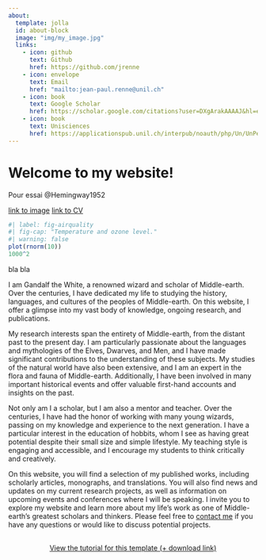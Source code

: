 ```yaml
---
about:
  template: jolla
  id: about-block
  image: "img/my_image.jpg"
  links:
    - icon: github
      text: Github
      href: https://github.com/jrenne
    - icon: envelope
      text: Email
      href: "mailto:jean-paul.renne@unil.ch"  
    - icon: book
      text: Google Scholar
      href: https://scholar.google.com/citations?user=DXgArakAAAAJ&hl=en
    - icon: book
      text: Unisciences
      href: https://applicationspub.unil.ch/interpub/noauth/php/Un/UnPers.php?PerNum=1175304&LanCode=8
---
```





::: {#about-block}
:::

# Welcome to my website!

<!-- {{< ai google-scholar >}} -->

Pour essai @Hemingway1952

[link to image](img/my_image.jpg) [link to CV](cv/cv.pdf)

```r
#| label: fig-airquality
#| fig-cap: "Temperature and ozone level."
#| warning: false
plot(rnorm(10))
1000^2
```

bla bla 

I am Gandalf the White, a renowned wizard and scholar of Middle-earth. Over the centuries, I have dedicated my life to studying the history, languages, and cultures of the peoples of Middle-earth. On this website, I offer a glimpse into my vast body of knowledge, ongoing research, and publications.

My research interests span the entirety of Middle-earth, from the distant past to the present day. I am particularly passionate about the languages and mythologies of the Elves, Dwarves, and Men, and I have made significant contributions to the understanding of these subjects. My studies of the natural world have also been extensive, and I am an expert in the flora and fauna of Middle-earth. Additionally, I have been involved in many important historical events and offer valuable first-hand accounts and insights on the past.

Not only am I a scholar, but I am also a mentor and teacher. Over the centuries, I have had the honor of working with many young wizards, passing on my knowledge and experience to the next generation. I have a particular interest in the education of hobbits, whom I see as having great potential despite their small size and simple lifestyle. My teaching style is engaging and accessible, and I encourage my students to think critically and creatively.

On this website, you will find a selection of my published works, including scholarly articles, monographs, and translations. You will also find news and updates on my current research projects, as well as information on upcoming events and conferences where I will be speaking. I invite you to explore my website and learn more about my life's work as one of Middle-earth's greatest scholars and thinkers. Please feel free to [contact me](mailto:mail.marvinschmitt@gmail.com) if you have any questions or would like to discuss potential projects.

```{=html}
<div  style="margin: 30px; text-align: center;">
<a class="btn btn-primary" href="https://www.marvinschmitt.com/blog/website-tutorial-quarto/" role="button" target="_blank" style="padding: 15px 30px;">View the tutorial for this template (+ download link)</a>
</div>
```
